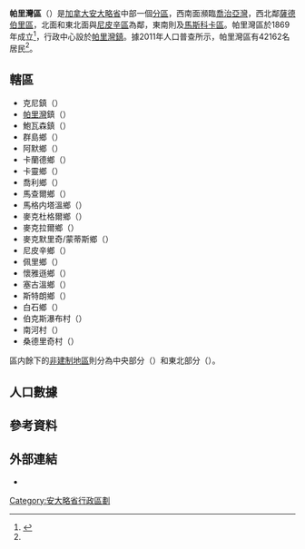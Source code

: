 {{noteTA
|1=zh-hans:尼皮辛;zh-hk:尼披盛;zh-mo:尼披盛;zh-tw:尼皮辛;
|2=zh-hans:萨德伯里;zh-hk:瑟比利;zh-mo:瑟比利;zh-tw:薩德伯里;
}}
{{Infobox settlement
|official_name           = 帕里灣區
|native_name             = {{lang|en|Parry Sound District}}
|settlement_type         = [[安大略省行政区划|区]]
|nickname                =
|motto                   =
|image_skyline           =
|imagesize               =
|image_caption           =
|image_flag              =
|image_seal              =
|image_map               = Map of Ontario PARRY SOUND.svg
|mapsize                 = 280px
|map_caption             = 帕里灣區在安大略省的位置
|coordinates_display     = inline,title
|coordinates_region      = CA-ON
|subdivision_type        = 國家
|subdivision_type1       = [[加拿大行政區劃|省]]
|subdivision_name        = {{CAN}}
|subdivision_name1       = {{ON}}
|leader_title            = 
|leader_name             =
|established_title       = 
|established_date        = 
|area_footnotes          = <ref name="cp2011a"/>
|area_total_km2          =
|area_land_km2           = 9322.80
|area_water_km2          =
|area_water_percent      =
|area_urban_km2          =
|population_as_of        = 2011年
|population_note         =
|population_total        = 42162
|population_footnotes    = <ref name="cp2011a">{{cite web |url=http://www12.statcan.gc.ca/census-recensement/2011/dp-pd/prof/details/page.cfm?Lang=E&Geo1=CD&Code1=3549&Geo2=PR&Code2=35&Data=Count&SearchText=parry%20sound&SearchType=Begins&SearchPR=01&B1=All&Custom=&TABID=1 |title=Parry Sound District census profile |publisher=Statistics Canada |work=Canada 2011 Census |accessdate=2014-03-08 |archive-date=2016-09-14 |archive-url=https://web.archive.org/web/20160914102033/http://www12.statcan.gc.ca/census-recensement/2011/dp-pd/prof/details/page.cfm?Lang=E&Geo1=CD&Code1=3549&Geo2=PR&Code2=35&Data=Count&SearchText=parry%20sound&SearchType=Begins&SearchPR=01&B1=All&Custom=&TABID=1 }}</ref>
|population_metro       =
|population_urban       =
|population_density_km2 = 4.5
|timezone               = [[北美东部时区|EST]]
|utc_offset             = −5
|timezone_DST           = [[Eastern_Daylight_Time|EDT]]
|utc_offset_DST         = −4
|latd=45 |latm=42 |latNS=N
|longd=79 |longm=50 |longEW=W
|elevation_m            =
|website                = 
|footnotes              =
}}

'''帕里灣區'''（{{lang-en|Parry Sound District}}）是[[加拿大|加拿大]][[安大略省|安大略省]]中部一個[[安大略省行政區劃|分區]]，西南面瀕臨[[喬治亞灣|喬治亞灣]]，西北鄰[[薩德伯里區|薩德伯里區]]，北面和東北面與[[尼皮辛區|尼皮辛區]]為鄰，東南則及[[馬斯科卡區域自治市|馬斯科卡區]]。帕里灣區於1869年成立<ref name="MoGS">{{cite web |url=http://www.archives.gov.on.ca/en/maps/ontario-north.aspx |title=The Changing Shape of Ontario: The Districts of Northern Ontario |publisher=安大略省政府 |accessdate=2014-03-07 |date=2011-12-28 |archive-date=2013-10-30 |archive-url=https://web.archive.org/web/20131030050630/http://www.archives.gov.on.ca/en/maps/ontario-north.aspx |dead-url=no }}</ref>，行政中心設於[[帕里灣_(安大略省)|帕里灣鎮]]。據2011年人口普查所示，帕里灣區有42162名居民<ref name="cp2011a"/>。

==轄區==
*克尼鎮（{{lang|en|Town of Kearney}}） 
*[[帕里灣_(安大略省)|帕里灣]]鎮（{{lang|en|Town of Parry Sound}}） 
*鮑瓦森鎮（{{lang|en|Town of Powassan}}） 
*群島鄉（{{lang|en|Township of The Archipelago}}） 
*阿默鄉（{{lang|en|Township of Armour}}） 
*卡蘭德鄉（{{lang|en|Township of Callander}}） 
*卡靈鄉（{{lang|en|Township of Carling}}） 
*喬利鄉（{{lang|en|Township of Joly}}） 
*馬查爾鄉（{{lang|en|Township of Machar}}） 
*馬格内塔溫鄉（{{lang|en|Township of Magnetawan}}） 
*麥克杜格爾鄉（{{lang|en|Township of McDougall}}） 
*麥克拉爾鄉（{{lang|en|Township of McKellar}}） 
*麥克默里奇/蒙蒂斯鄉（{{lang|en|Township of McMurrich/Monteith}}） 
*尼皮辛鄉（{{lang|en|Township of Nipissing}}） 
*佩里鄉（{{lang|en|Township of Perry}}） 
*懷雅遜鄉（{{lang|en|Township of Ryerson}}） 
*塞古溫鄉（{{lang|en|Township of Seguin}}） 
*斯特朗鄉（{{lang|en|Township of Strong}}） 
*白石鄉（{{lang|en|Township of Whitestone}}） 
*伯克斯瀑布村（{{lang|en|Village of Burk's Falls}}） 
*南河村（{{lang|en|Village of South River}}） 
*桑德里奇村（{{lang|en|Village of Sundridge}}） 

區内餘下的[[非建制地區|非建制地區]]則分為中央部分（{{lang|en|Centre Part}}）和東北部分（{{lang|en|North East Part}}）。

==人口數據==
{{Canada census
 |2011_population=42,162 | 2011_pop_delta=3.0 | 2011_land_area=9322.80 | 2011_pop_density=4.5
 |2011_median_age= | 2011_median_age_m= | 2011_median_age_f=
 |2011_total_pvt_dwell=33,764 | 2011_mean_hh_income= | 2011_access_date=2012-03-19
 |2006_population=40,918 | 2006_pop_delta=3.2 | 2006_land_area=9222.04 | 2006_pop_density=4.4
 |2006_median_age=47.9 | 2006_median_age_m=47.3 | 2006_median_age_f=48.4
 |2006_total_pvt_dwell=35,404 | 2006_mean_hh_income=46,180 | 2006_access_date=2011-08-22
 |2001_population=39,665 | 2001_pop_delta=-0.6 | 2001_land_area=9222.25 | 2001_pop_density=4.3
 |2001_median_age=44.2 | 2001_median_age_m=43.7 | 2001_median_age_f=44.8
 |2001_total_pvt_dwell=34,931 | 2001_mean_hh_income=38,676 | 2001_access_date=2011-08-22
}}

==參考資料==
{{reflist}}

==外部連結==
*{{Commons-inline|Category:Parry Sound District, Ontario|帕里灣區}}

[[Category:安大略省行政區劃|Category:安大略省行政區劃]]